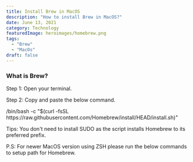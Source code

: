 ```yaml
---
title: Install Brew in MacOS
description: "How to install Brew in MacOS?"
date: June 13, 2021
category: Technology
featuredImage: heroimages/homebrew.png
tags:
  - "Brew"
  - "MacOs"
draft: false
---
```


### What is Brew?


Step 1: Open your terminal.

Step 2: Copy and paste the below command.

<CodeBlock>
 /bin/bash -c "$(curl -fsSL https://raw.githubusercontent.com/Homebrew/install/HEAD/install.sh)"
</CodeBlock>

Tips: You don't need to install SUDO as the script installs Homebrew to its preferred prefix.

P.S: For newer MacOS version using ZSH please run the below commands to setup path for Homebrew.
